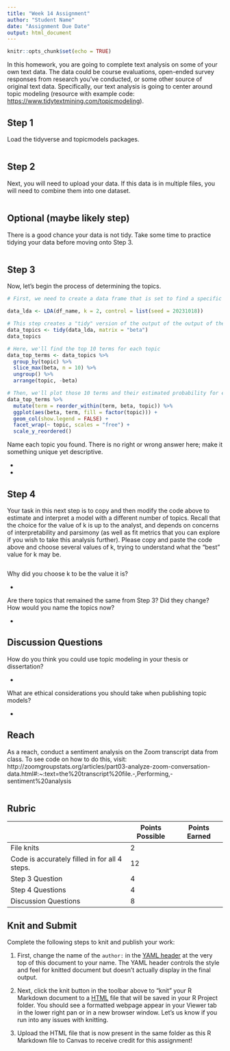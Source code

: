 ```yaml
---
title: "Week 14 Assignment"
author: "Student Name"
date: "Assignment Due Date"
output: html_document
---
```


```r
knitr::opts_chunk$set(echo = TRUE)
```

In this homework, you are going to complete text analysis on some of your own text data. The data could be course evaluations, open-ended survey responses from research you've conducted, or some other source of original text data. Specifically, our text analysis is going to center around topic modeling (resource with example code: <https://www.tidytextmining.com/topicmodeling>).

## Step 1

Load the tidyverse and topicmodels packages.

```r

```

## Step 2

Next, you will need to upload your data. If this data is in multiple files, you will need to combine them into one dataset.

```r

```

## Optional (maybe likely step)

There is a good chance your data is not tidy. Take some time to practice tidying your data before moving onto Step 3.

```r

```

## Step 3

Now, let's begin the process of determining the topics.

```r
# First, we need to create a data frame that is set to find a specific number of topics, k. The seed is set to make the output of the model predictable. Note: rename the new data frame with something meaningful to you and in the LDA code, use your data frame name rather than "df_name".

data_lda <- LDA(df_name, k = 2, control = list(seed = 20231018))

# This step creates a "tidy" version of the output of the output of the topic modeling
data_topics <- tidy(data_lda, matrix = "beta")
data_topics

# Here, we'll find the top 10 terms for each topic
data_top_terms <- data_topics %>%
  group_by(topic) %>%
  slice_max(beta, n = 10) %>% 
  ungroup() %>%
  arrange(topic, -beta)

# Then, we'll plot those 10 terms and their estimated probability for each topic
data_top_terms %>%
  mutate(term = reorder_within(term, beta, topic)) %>%
  ggplot(aes(beta, term, fill = factor(topic))) +
  geom_col(show.legend = FALSE) +
  facet_wrap(~ topic, scales = "free") +
  scale_y_reordered()
```

Name each topic you found. There is no right or wrong answer here; make it something unique yet descriptive.

-   

-   

## Step 4

Your task in this next step is to copy and then modify the code above to estimate and interpret a model with a different number of topics. Recall that the choice for the value of k is up to the analyst, and depends on concerns of interpretability and parsimony (as well as fit metrics that you can explore if you wish to take this analysis further). Please copy and paste the code above and choose several values of k, trying to understand what the "best" value for k may be.

```r

```

Why did you choose k to be the value it is?

-   

Are there topics that remained the same from Step 3? Did they change? How would you name the topics now?

-   

## Discussion Questions

How do you think you could use topic modeling in your thesis or dissertation?

-   

What are ethical considerations you should take when publishing topic models?

-   

## Reach

As a reach, conduct a sentiment analysis on the Zoom transcript data from class. To see code on how to do this, visit: http://zoomgroupstats.org/articles/part03-analyze-zoom-conversation-data.html#:~:text=the%20transcript%20file.-,Performing,-sentiment%20analysis

```r

```

## Rubric

|                                               | Points Possible | Points Earned |
|----------------------------------------|----------------|----------------|
| File knits                                    | 2               |               |
| Code is accurately filled in for all 4 steps. | 12              |               |
| Step 3 Question                               | 4               |               |
| Step 4 Questions                              | 4               |               |
| Discussion Questions                          | 8               |               |

## Knit and Submit

Complete the following steps to knit and publish your work:

1.  First, change the name of the `author:` in the [YAML header](https://bookdown.org/yihui/rmarkdown-cookbook/rmarkdown-anatomy.html#yaml-metadata) at the very top of this document to your name. The YAML header controls the style and feel for knitted document but doesn't actually display in the final output.

2.  Next, click the knit button in the toolbar above to "knit" your R Markdown document to a [HTML](https://bookdown.org/yihui/rmarkdown/html-document.html) file that will be saved in your R Project folder. You should see a formatted webpage appear in your Viewer tab in the lower right pan or in a new browser window. Let's us know if you run into any issues with knitting.

3.  Upload the HTML file that is now present in the same folder as this R Markdown file to Canvas to receive credit for this assignment!
